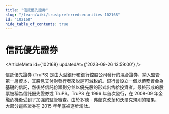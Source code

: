 ```yaml
---
title: "信託優先證券"
slug: "/learn/wiki/trustpreferredsecurities-102168"
id: "102168"
hide_table_of_contents: true
---
```



# 信託優先證券

<ArticleMeta id={102168} updatedAt={'2023-09-26 13:59:00'} />
<div className='border-solid border-b border-t-0 my-4 border-[var(--ifm-color-gray-300)]' />

信託優先證券 (TruPS) 是由大型銀行和銀行控股公司發行的混合證券，納入監管第一層資本，其股息支付對發行者來説是可減税的。銀行會設立一個以債務資金為基礎的信託，然後將信託份額劃分並以優先股的形式出售給投資者。最終形成的股票被稱為信託優先證券或 TruPS。TruPS 在 1996 年首次發行，在 2008-09 年金融危機後受到了加強的監管審查。由於多德 - 弗蘭克改革和沃爾克規則的結果，大部分這些證券在 2015 年年底被逐步淘汰。
